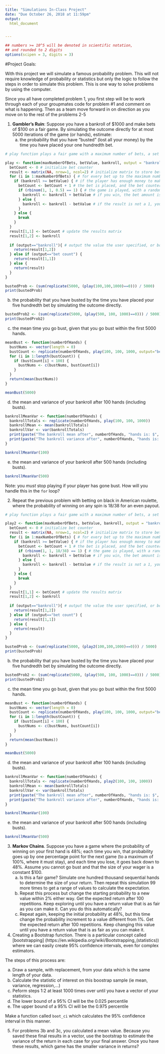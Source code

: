 ```yaml
---
title: "Simulations In-Class Project"
date: "Due October 26, 2018 at 11:59pm"
output:
  html_document


---
```


<style type="text/css">
.table {

    width: 80%;
    margin-left:10%; 
    margin-right:10%;
}
</style>
```r
## numbers >= 10^5 will be denoted in scientific notation,
## and rounded to 2 digits
options(scipen = 3, digits = 3)
```




#Project Goals:



With this project we will simulate a famous probability problem. This will not require knowledge of probability or statistics but only the logic to follow the steps in order to simulate this problem. This is one way to solve problems by using the computer. 


Since you all have completed problem 1, you first step will be to work through each of your groupmates code for problem #1 and comment on what is happening. Then as a team move forward in on direction as you move on to the rest of the problems 2-5

1. **Gambler's Ruin**: Suppose you have a bankroll of $1000 and make bets of $100 on a fair game. By simulating the outcome directly for at most 5000 iterations of the game (or hands), estimate:
    a. the probability that you have "busted" (lost all your money) by the time you have placed your one hundredth bet. 
    
```r
# play function plays a fair game with a maximum number of bets, a set bet value, a bankroll, and an output argument to specify the output of the function (default output is bankroll)

play <- function(maxNumberOfBets, betValue, bankroll, output = "bankroll") {
  betCount <- 0 # initialize bet counter
  result <- matrix(NA, nrow=1, ncol=2) # initialize matrix to store betCount and bankroll final variables in case the user would like both variables outputted (specifying anything other than "bankroll" or "bet count" as the argument)
  for (i in 1:maxNumberOfBets) { # for every bet up to the maximum number of bets
    if (bankroll >= betValue) { # if the player has enough money to make the bet, plau - if not, break.
      betCount <- betCount + 1 # the bet is placed, and the bet counter increases by one
      if (rbinom(1, 1, 0.5) == 1) { # the game is played, with a random result of success or failure - 1 indicates success (you win!)
        bankroll <- bankroll + betValue # if you win, the bet amount is added to your bankroll
      } else { 
        bankroll <- bankroll - betValue # if the result is not a 1, you lose, and the bet amount is subtracted from your bankroll
      }
    } else {
      break
    }
  }
  result[1,1] <- betCount # update the results matrix
  result[1,2] <- bankroll
  
  if (output=="bankroll"){ # output the value the user specified, or both if alternative key given
    return(result[1,2])
  } else if (output=="bet count") {
    return(result[1,1])
  } else {
    return(result)
  }
}

bustedProb <- (sum(replicate(5000, (play(100,100,1000)==0))) / 5000)
print(bustedProb)

```

b. the probability that you have busted by the time you have placed your five hundredth bet by simulating the outcome directly. 
    
```r
bustedProb2 <- (sum(replicate(5000, (play(500, 100, 1000)==0))) / 5000)
print(bustedProb2)

```

c. the mean time you go bust, given that you go bust within the first 5000 hands.
```r

meanBust <- function(numberOfHands) {
  bustNums <- vector(length = 0)
  bustCount <- replicate(numberOfHands, play(100, 100, 1000, output="bet count"))
  for (i in 1:length(bustCount)) {
    if (bustCount[i] < 100) {
      bustNums <- c(bustNums, bustCount[i])
    }
  }
  return(mean(bustNums))
}

meanBust(5000)
```


d. the mean and variance of your bankroll after 100 hands (including busts).

```r

bankrollMeanVar <- function(numberOfHands) {
  bankrollTotals <- replicate(numberOfHands, play(100, 100, 1000))
  bankrollMean <- mean(bankrollTotals)
  bankrollVar <- var(bankrollTotals)
  print(paste("The bankroll mean after", numberOfHands, "hands is: $", bankrollMean))
  print(paste("The bankroll variance after", numberOfHands, "hands is: $", round(bankrollVar, 2)))
}

bankrollMeanVar(100)
```

e. the mean and variance of your bankroll after 500 hands (including busts).

```r
bankrollMeanVar(500)
```
 
Note: you *must* stop playing if your player has gone bust. How will you handle this in the `for` loop?

2. Repeat the previous problem with betting on black in American roulette, where the probability of winning on any spin is 18/38 for an even payout.

```r
# play function plays a fair game with a maximum number of bets, a set bet value, a bankroll, and an output argument to specify the output of the function (default output is bankroll)

play2 <- function(maxNumberOfBets, betValue, bankroll, output = "bankroll") {
  betCount <- 0 # initialize bet counter
  result <- matrix(NA, nrow=1, ncol=2) # initialize matrix to store betCount and bankroll final variables in case the user would like both variables outputted (specifying anything other than "bankroll" or "bet count" as the argument)
  for (i in 1:maxNumberOfBets) { # for every bet up to the maximum number of bets
    if (bankroll >= betValue) { # if the player has enough money to make the bet, plau - if not, break.
      betCount <- betCount + 1 # the bet is placed, and the bet counter increases by one
      if (rbinom(1, 1, 18/38) == 1) { # the game is played, with a random result of success or failure - 1 indicates success (you win!)
        bankroll <- bankroll + betValue # if you win, the bet amount is added to your bankroll
      } else { 
        bankroll <- bankroll - betValue # if the result is not a 1, you lose, and the bet amount is subtracted from your bankroll
      }
    } else {
      break
    }
  }
  result[1,1] <- betCount # update the results matrix
  result[1,2] <- bankroll
  
  if (output=="bankroll"){ # output the value the user specified, or both if alternative key given
    return(result[1,2])
  } else if (output=="bet count") {
    return(result[1,1])
  } else {
    return(result)
  }
}

bustedProb <- (sum(replicate(5000, (play2(100,100,1000)==0))) / 5000)
print(bustedProb)

```

b. the probability that you have busted by the time you have placed your five hundredth bet by simulating the outcome directly. 
    
```r
bustedProb2 <- (sum(replicate(5000, (play(500, 100, 1000)==0))) / 5000)
print(bustedProb2)

```

c. the mean time you go bust, given that you go bust within the first 5000 hands.
```r
meanBust <- function(numberOfHands) {
  bustNums <- vector(length = 0)
  bustCount <- replicate(numberOfHands, play(100, 100, 1000, output="bet count"))
  for (i in 1:length(bustCount)) {
    if (bustCount[i] < 100) {
      bustNums <- c(bustNums, bustCount[i])
    }
  }
  return(mean(bustNums))
}

meanBust(5000)
```


d. the mean and variance of your bankroll after 100 hands (including busts).

```r

bankrollMeanVar <- function(numberOfHands) {
  bankrollTotals <- replicate(numberOfHands, play2(100, 100, 1000))
  bankrollMean <- mean(bankrollTotals)
  bankrollVar <- var(bankrollTotals)
  print(paste("The bankroll mean after", numberOfHands, "hands is: $", bankrollMean))
  print(paste("The bankroll variance after", numberOfHands, "hands is: $", round(bankrollVar, 2)))
}

bankrollMeanVar(100)
```

e. the mean and variance of your bankroll after 500 hands (including busts).

```r
bankrollMeanVar(500)
```
 


3. **Markov Chains**. Suppose you have a game where the probability of winning on your first hand is 48%; each time you win, that probability goes up by one percentage point for the next game (to a maximum of 100%, where it must stay), and each time you lose, it goes back down to 48%. Assume you cannot go bust and that the size of your wager is a constant $100.
    a. Is this a fair game? Simulate one hundred thousand sequential hands to determine the size of your return. Then repeat this simulation 99 more times to get a range of values to calculate the expectation.
    b. Repeat this process but change the starting probability to a new value within 2% either way. Get the expected return after 100 repetitions. Keep exploring until you have a return value that is as fair as you can make it. Can you do this automatically?
    c. Repeat again, keeping the initial probability at 48%, but this time change the probability increment to a value different from 1%. Get the expected return after 100 repetitions. Keep changing this value until you have a return value that is as fair as you can make it. 


4. Creating a Bootstrap function. There is a particular concept called [bootstrapping]
(https://en.wikipedia.org/wiki/Bootstrapping_(statistics)) where we can easily create 95% confidence intervals, even for complex estimators.

The steps of this process are:

  a. Draw a sample, with replacement, from your data which is the same length of your data.
  b. Calculate the statistic of interest on this boostrap sample (ie mean, variance, regression,...)
  c. Peform steps 1:2 at least 1000 times over until you have a vector of your statistics. 
  d. The lower bound of a 95% CI will be the 0.025 percentile
  e. The upper bound of a 95% CI will be the 0.975 percentile

Make a function called `boot_ci` which calculates the 95% confidence interval in this manner. 

5. For problems 3b and 3c, you calculated a mean value. Because you saved these final results in a vector, use the bootstrap to estimate the variance of the return in each case for your final answer. Once you have these results, which game has the smaller variance in returns?